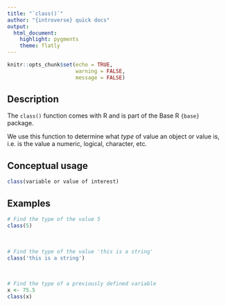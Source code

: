 ```yaml
---
title: "`class()`"
author: "{introverse} quick docs"
output: 
  html_document:
    highlight: pygments
    theme: flatly
---
```



```r
knitr::opts_chunk$set(echo = TRUE, 
                      warning = FALSE, 
                      message = FALSE)
```


## Description

The `class()` function comes with R and is part of the Base R `{base}` package.
  
We use this function to determine what _type_ of value an object or value is, i.e. is the value a numeric, logical, character, etc.

## Conceptual usage 

```r
class(variable or value of interest)
```

## Examples


```r
# Find the type of the value 5
class(5)
```

<br>

```r
# Find the type of the value 'this is a string'
class('this is a string')
```

<br>

```r
# Find the type of a previously defined variable
x <- 75.5
class(x)
```

